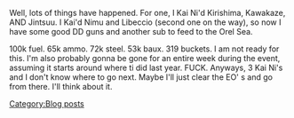 Well, lots of things have happened. For one, I Kai Ni'd Kirishima, Kawakaze, AND Jintsuu. I Kai'd Nimu and Libeccio (second one on the way), so now I have some good DD guns and another sub to feed to the Orel Sea. 

100k fuel. 65k ammo. 72k steel. 53k baux. 319 buckets. I am not ready for this. I'm also probably gonna be gone for an entire week during the event, assuming it starts around where ti did last year. FUCK. Anyways, 3 Kai Ni's and I don't know where to go next. Maybe I'll just clear the EO' s and go from there. I'll think about it.
[[Category:Blog posts]]